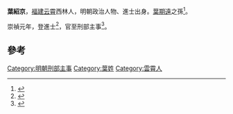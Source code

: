 '''葉紹京'''，[[福建|福建]][[云霄|云霄]]西林人，明朝政治人物、進士出身。[[葉期遠|葉期遠]]之孫<ref>{{cite book|editor=云霄县人大常委会编|title=开漳祖地·福建云霄 云霄厅志 点校本|date=2005年12月|pages=229|accessdate=2016-10-11}}</ref>。

崇禎元年，登進士<ref>{{cite book|author1=朱保炯，谢沛霖|title=近代中国史料丛刊续辑 785-790 明清进士题名录索引 1-6|date=1981年2月|publisher=台湾：文海出版社 ,|accessdate=2016-10-11}}</ref>，官至刑部主事<ref>{{cite news|title=云霄历史进士、举人、贡生名表|url=http://www.yxdlt.com/bencandy.php?fid=25&id=891|accessdate=2013-09-24|newspaper=云霄信息网|archive-date=2013-09-29|archive-url=https://web.archive.org/web/20130929040307/http://www.yxdlt.com/bencandy.php?fid=25&id=891|dead-url=no}}</ref>。

==參考==
{{reflist}}
{{明朝人物小作品}}
{{崇禎元年戊辰科殿試金榜}}
{{DEFAULTSORT:Ye葉}}
[[Category:明朝刑部主事|Category:明朝刑部主事]]
[[Category:葉姓|Category:葉姓]]
[[Category:雲霄人|Category:雲霄人]]